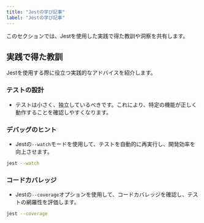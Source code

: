 ```yaml
---
title: "Jestの学び記事"
label: "Jestの学び記事"
---
```


このセクションでは、Jestを使用した実践で得た教訓や洞察を共有します。

## 実践で得た教訓

Jestを使用する際に役立つ実践的なアドバイスを紹介します。

### テストの設計

- テストは小さく、独立しているべきです。これにより、特定の機能が正しく動作することを確認しやすくなります。

### デバッグのヒント

- Jestの`--watch`モードを使用して、テストを自動的に再実行し、開発効率を向上させます。

```bash
jest --watch
```

### コードカバレッジ

- Jestの`--coverage`オプションを使用して、コードカバレッジを確認し、テストの網羅性を評価します。

```bash
jest --coverage
```






